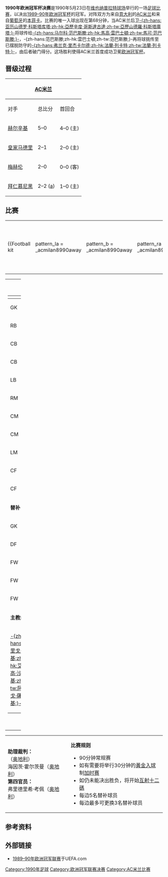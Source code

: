 {{noteTA|G1=football|G2=uefa}}
{{Infobox football match
|            title = 1990年欧洲冠军杯决赛
|            image = 
|            event = [[1989–90年欧洲冠军杯|1989–90年欧洲冠军杯]]
|            team1 = [[AC米兰|AC米兰]]
| team1association = {{flagicon|ITA|size=30px}}
|       team1score = 1
|            team2 = [[本菲卡|本菲卡]]
| team2association = {{flagicon|POR|size=30px}}
|       team2score = 0
|             date = 1990年5月23日
|          stadium = [[普拉特球场|普拉特球场]]
|             city = [[维也纳|维也纳]]
|          referee = {{link-en|赫尔穆特·科尔 (裁判)|Helmut Kohl (referee)|赫尔穆特·科尔}}（[[奥地利足球协会|奥地利]]）
|       attendance = 57,500人
|         previous = [[1989年欧洲冠军杯决赛|1989]]
|             next = [[1991年欧洲冠军杯决赛|1991]]
}}

'''1990年欧洲冠军杯决赛'''是1990年5月23日在[[维也纳|维也纳]][[普拉特球场|普拉特球场]]举行的一场[[足球比赛|足球比赛]]，以决出[[1989–90年欧洲冠军杯|1989–90年欧洲冠军杯]]的冠军。对阵双方为来自[[意大利|意大利]]的[[AC米兰|AC米兰]]和来自[[葡萄牙|葡萄牙]]的[[本菲卡|本菲卡]]。比赛的唯一入球出现在第68分钟，当AC米兰后卫[[亚历山德罗·科斯塔库塔|-{zh-hans:亚历山德罗·科斯塔库塔;zh-hk:亞歷辛度·哥斯達古達;zh-tw:亞歷山德羅·科斯塔庫塔;}-]]将球传给[[马尔科·范巴斯滕|-{zh-hans:马尔科·范巴斯滕;zh-hk:馬高·雲巴士頓;zh-tw:馬可·范巴斯滕;}-]]，-{zh-hans:范巴斯滕;zh-hk:雲巴士頓;zh-tw:范巴斯滕;}-再将球挑传至已摆脱防守的[[弗兰克·里杰卡尔德|-{zh-hans:弗兰克·里杰卡尔德;zh-hk:法蘭·列卡特;zh-tw:法蘭·列卡特;}-]]，由后者破门得分。这场胜利使得AC米兰首度成功卫冕[[欧洲冠军杯|欧洲冠军杯]]。

==晋级过程==
{{details|1989–90年欧洲冠军杯}}

{|class="wikitable" style="text-align:center"
|-
!colspan=4|{{flagicon|ITA}} [[AC米兰|AC米兰]]
!阶段<ref>{{cite web|url=http://www.rsssf.com/ec/ec198990.html|title=European Competitions 1989-90|publisher=Rec.Sport.Soccer Statistics Foundation|accessdate=2014-09-09|archive-date=2017-12-30|archive-url=https://web.archive.org/web/20171230081920/http://rsssf.com/ec/ec198990.html|dead-url=no}}</ref>
!colspan=4|{{flagicon|POR}} [[本菲卡|本菲卡]]
|- style="background:#c1e0ff"
|对手
|总比分
|首回合
|次回合
|
|对手
|总比分
|首回合
|次回合
|-
|align=left|{{flagicon|FIN}} [[HJK赫尔辛基|赫尔辛基]]
|5–0
|4–0 (主)
|1–0 (客)
|style="background:#c1e0ff;"|[[1989–90年欧洲冠军杯#第一圈|第一圈]]
|align=left|{{flagicon|IRL}} [[德利城足球俱乐部|德利城]]
|6–1
|2–1 (客)
|4–0 (主)
|-
|align=left|{{flagicon|ESP}} [[皇家马德里|皇家马德里]]
|2–1
|2–0 (主)
|0–1 (客)
|style="background:#c1e0ff;"|[[1989–90年欧洲冠军杯#第二圈|第二圈]]
|align=left|{{flagicon|HUN}} [[布達佩斯捍衛者足球俱樂部|布达佩斯捍卫者]]
|9–0
|2–0 (客)
|7–0 (主)
|-
|align=left|{{flagicon|BEL}} [[梅赫倫足球俱樂部|梅赫伦]]
|2–0
|0–0 (客)
|2–0 ([[加时赛|加时赛]])(主)
|style="background:#c1e0ff;"|[[1989–90年欧洲冠军杯#半準決賽|四分之一决赛]]
|align=left|{{flagicon|URS}} [[第聶伯羅彼得羅夫斯克足球俱樂部|第聂伯彼得罗夫斯克]]
|4–0
|1–0 (主)
|3–0 (客)
|-
|align=left|{{flagicon|FRG}} [[拜仁慕尼黑|拜仁慕尼黑]]
|2–2 ([[作客入球優惠制|a]])
|1–0 (主)
|1–2 ([[加时赛|加时赛]])(客)
|style="background:#c1e0ff;"|[[1989–90年欧洲冠军杯#準決賽|半决赛]]
|align=left|{{flagicon|FRA}} [[马赛足球俱乐部|马赛]]
|2–2 ([[作客入球優惠制|a]])
|1–2 (客)
|1–0 (主)
|}

==比赛==
{{football box
|date=1990年5月23日
|time=20:15 [[欧洲中部夏令时间|CEST]]
|team1=[[AC米兰|AC米兰]] {{flagicon|ITA}}
|score=1–0
|report=[https://web.archive.org/web/20140118010909/http://www.uefa.com/uefachampionsleague/season%3D1989/matches/round%3D35/match%3D2754/postmatch/lineups/index.html 报告]
|team2={{flagicon|POR}} [[本菲卡|本菲卡]]
|goals1=[[弗兰克·里杰卡尔德|-{zh-hans:里杰卡尔德;zh-hk:列卡特;}-]] {{goal|68}}
|stadium=[[维也纳|维也纳]] [[普拉特球场|普拉特球场]]
|attendance=57,500人
|referee={{link-en|赫尔穆特·科尔 (裁判)|Helmut Kohl (referee)|赫尔穆特·科尔}}（[[奥地利足球协会|奥地利]]）}}

{| width=92%
|-
|{{Football kit
 | pattern_la = _acmilan8990away
 | pattern_b  = _acmilan8990away
 | pattern_ra = _acmilan8990away
 | pattern_s  = _acmilan8990away
 | leftarm    = FFFFFF
 | body       = FFFFFF
 | rightarm   = FFFFFF
 | shorts     = FFFFFF
 | socks      = FFFFFF
 | title      = AC米兰
}}
|{{Football kit
 | pattern_la = _benfica8990h
 | pattern_b  = _benfica8990h
 | pattern_ra = _benfica8990h
 | pattern_sh = _benfica8990h
 | leftarm    = DD0000
 | body       = DD0000
 | rightarm   = DD0000
 | shorts     = DD0000
 | socks      = DD0000
 | title      = 本菲卡
}}
|}

{| width="100%"
|valign="top" width="40%"|
{| style="font-size:90%" cellspacing="0" cellpadding="0"
|-
!width=25| !!width=25|
|-
|GK ||'''1''' ||{{flagicon|ITA}} [[乔瓦尼·加利|乔瓦尼·加利]]
|-
|RB ||'''2''' ||{{flagicon|ITA}} [[毛罗·塔索蒂|-{zh-hans:毛罗·塔索蒂;zh-hk:毛羅·泰索迪;zh-tw:毛羅·塔索蒂;}-]]
|-
|CB ||'''5''' ||{{flagicon|ITA}} [[亚历山德罗·科斯塔库塔|-{zh-hans:亚历山德罗·科斯塔库塔;zh-hk:亞歷辛度·哥斯達古達;zh-tw:亞歷山德羅·科斯塔庫塔;}-]]
|-
|CB ||'''6''' ||{{flagicon|ITA}} [[弗兰科·巴雷西|-{zh-hans:弗兰科·巴雷西;zh-hk:法蘭高·巴里斯;zh-tw:弗蘭科·巴雷西;}-]] [[File:Captain_sports.svg|10px]]
|-
|LB ||'''3''' ||{{flagicon|ITA}} [[保罗·马尔蒂尼|-{zh-hans:保罗·马尔蒂尼;zh-hk:保羅·馬甸尼;zh-tw:保羅·馬爾蒂尼;}-]] 
|-
|RM ||'''7''' ||{{flagicon|ITA}} [[卡洛·安切洛蒂|-{zh-hans:卡洛·安切洛蒂; zh-tw:卡洛·安切洛蒂; zh-hk:卡路·安察洛堤;}-]] || || {{suboff|75}}
|-
|CM ||'''4''' ||{{flagicon|ITA}} {{link-en|安杰洛·科隆博|Angelo Colombo}} || || {{suboff|90}}
|-
|CM ||'''8''' ||{{flagicon|NED}} [[弗兰克·里杰卡尔德|-{zh-hans:弗兰克·里杰卡尔德;zh-hk:法蘭·列卡特;zh-tw:法蘭·列卡特;}-]]
|-
|LM ||'''11'''||{{flagicon|ITA}} {{link-en|阿尔贝里戈·埃瓦尼|Alberigo Evani}}
|-
|CF ||'''9''' ||{{flagicon|NED}} [[马尔科·范巴斯滕|-{zh-hans:马尔科·范巴斯滕;zh-hk:馬高·雲巴士頓;zh-tw:馬可·范巴斯滕;}-]]
|-
|CF ||'''10'''||{{flagicon|NED}} [[路德·古烈治|-{zh-hans:路德·古利特; zh-hk:路德·古烈治;}-]]
|-
|colspan=3|'''替补：'''
|-
|GK ||'''12'''||{{flagicon|ITA}} {{link-en|安德里亚·帕扎利|Andrea Pazzagli}}
|-
|DF ||'''13'''||{{flagicon|ITA}} {{link-en|菲利波·加利|Filippo Galli}} || || {{subon|90}}
|-
|FW ||'''14'''||{{flagicon|ITA}} [[达尼埃莱·马萨罗|-{zh-hans:达尼埃莱·马萨罗;zh-hk:丹尼埃萊·馬沙路;zh-tw:達尼埃萊·馬薩羅;}-]] || || {{subon|75}}
|-
|FW ||'''15'''||{{flagicon|ITA}} [[马可·西蒙尼|-{zh-hans:马尔科·西蒙尼;zh-hk:馬高·施蒙尼;zh-tw:馬爾科·西蒙尼;}-]]
|-
|FW ||'''16'''||{{flagicon|ITA}} {{link-en|斯蒂法诺·博格诺沃|Stefano Borgonovo}}
|-
|colspan=3|'''主教练'''
|-
|colspan=4|{{flagicon|ITA}} [[艾列高·沙基|-{zh-hans:阿里戈·萨基;zh-hk:艾列高·沙基;zh-tw:阿裡戈·薩基;}-]]
|}
|valign="top"|[[File:AC_Milan-Benfica_1990-05-23.svg|300px]]
|valign="top" width="50%"|
{| style="font-size: 90%; margin: auto;" cellspacing="0" cellpadding="0"
|-
!width=25| !!width=25|
|-
|GK ||'''1''' ||{{flagicon|POR}} {{link-en|西尔维诺·卢洛|Silvino Louro|西尔维诺}} [[File:Captain_sports.svg|10px]]
|-
|RB ||'''2''' ||{{flagicon|POR}} {{link-en|何塞·卡洛斯·马丁斯·费雷拉|José Carlos Martins Ferreira|何塞·卡洛斯}}
|-
|CB ||'''3''' ||{{flagicon|BRA}} {{link-en|里卡多·戈麦斯|Ricardo Gomes}} || {{yel|65}}
|-
|CB ||'''4''' ||{{flagicon|POR}} {{link-en|萨穆埃尔·奎纳|Samuel Quina|萨穆埃尔}}
|-
|LB ||'''5''' ||{{flagicon|BRA}} [[阿尔代尔|阿尔代尔]] || {{yel|40}}
|-
|DM ||'''9''' ||{{flagicon|POR}} {{link-en|埃尔纳尼·内维斯|Hernâni Neves|埃尔纳尼}} 
|-
|CM ||'''7''' ||{{flagicon|POR}} {{link-en|维托尔·帕内拉|Vítor Paneira}} || || {{suboff|76}}
|-
|CM ||'''8''' ||{{flagicon|POR}} {{link-en|安东尼奥·帕切科|António Pacheco}} || || {{suboff|60}}
|-
|RW ||'''6''' ||{{flagicon|SWE}} {{link-en|约纳斯·特恩|Jonas Thern}}
|-
|LW ||'''10'''||{{flagicon|BRA}} [[瓦尔多·菲略|瓦尔多]]
|-
|CF ||'''11'''||{{flagicon|SWE}} {{link-en|马茨·马格努森|Mats Magnusson}}
|-
|colspan=3|'''替补：'''
|-
|GK ||'''12'''||{{flagicon|POR}} {{link-en|曼努埃尔·本托|Manuel Bento}}
|-
|DF ||'''13'''||{{flagicon|POR}} {{link-en|费尔南多·门德斯 (足球员，1966年)|Fernando Mendes (footballer born 1966)|费尔南多·门德斯}}
|-
|MF ||'''14'''||{{flagicon|POR}} {{link-en|迪亚曼蒂诺·米兰达|Diamantino Miranda|迪亚曼蒂诺}}
|-
|FW ||'''15'''||{{flagicon|POR}} {{link-en|塞萨尔·布里托|César Brito}} || || {{subon|60}}
|-
|FW ||'''16'''||{{flagicon|ANG}} {{link-en|瓦塔·马塔努·加西亚|Vata Matanu Garcia|瓦塔}} || || {{subon|76}}
|-
|colspan=3|'''主教练：'''
|-
|colspan=4|{{flagicon|SWE}} [[斯文·約蘭·艾歷臣|-{zh-hans:斯文·约兰·埃里克森; zh-hk:斯文·約蘭·艾歷臣; zh-tw:斯文·約蘭·艾瑞克森;}-]]
|}
|}

{| width=100% style="font-size: 90%"
|
'''助理裁判：'''
<br />{{flagicon|AUT}} {{link-en|胡贝特·福斯廷格|Hubert Forstinger}}（[[奥地利足球协会|奥地利]]）
<br />{{flagicon|AUT}} 海因茨·霍尔茨曼（[[奥地利足球协会|奥地利]]）
<br />'''第四官员：'''
<br />{{flagicon|AUT}} 弗里德里希·考佩（[[奥地利足球协会|奥地利]]）
|style="width:60%; vertical-align:top;"|
'''比赛规则'''
*90分钟常规赛
*如有需要将举行30分钟的[[黃金入球|黃金入球]]制[[加时赛|加时赛]]
*如仍未能决出胜负，将开始[[互射十二碼|互射十二碼]]
*每边5名替补球员
*每边最多可更换3名替补球员
|}

==参考资料==
{{reflist}}

==外部链接==
*[http://www.uefa.com/competitions/UCL/history/Season=1989/intro.html 1989–90年欧洲冠军联赛]{{Wayback|url=http://www.uefa.com/competitions/UCL/history/Season=1989/intro.html |date=20100131133059 }}于UEFA.com

{{歐洲冠軍聯賽球季}}

[[Category:1990年足球|Category:1990年足球]]
[[Category:欧洲冠军联赛决赛|Category:欧洲冠军联赛决赛]]
[[Category:AC米兰比赛|Category:AC米兰比赛]]